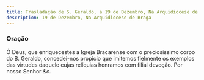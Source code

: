 ```yaml
---
title: Trasladação de S. Geraldo, a 19 de Dezembro, Na Arquidiocese de Braga
description: 19 de Dezembro, Na Arquidiocese de Braga
---
```


### Oração

Ó Deus, que enriquecestes a Igreja Bracarense com o preciosíssimo corpo do
B. Geraldo, concedei-nos propício que imitemos fielmente os exemplos das
virtudes daquele cujas relíquias honramos com filial devoção. Por nosso
Senhor <em>&c.</em>

